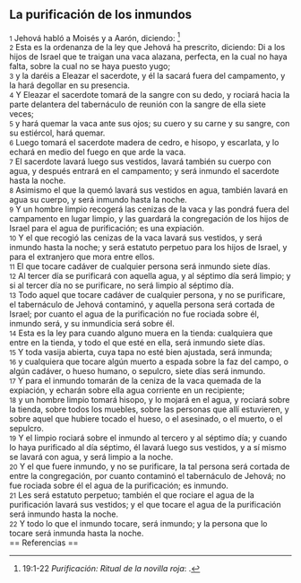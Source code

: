 == La purificación de los inmundos ==

{{anchor|1}} <small>1</small> Jehová habló a Moisés y a Aarón, diciendo: <ref>19:1-22 ''Purificación: Ritual de la novilla roja'': {{lib|LU|90|5|3}}.</ref><br>
{{anchor|2}} <small>2</small> Esta es la ordenanza de la ley que Jehová ha prescrito, diciendo: Di a los hijos de Israel que te traigan una vaca alazana, perfecta, en la cual no haya falta, sobre la cual no se haya puesto yugo;<br>
{{anchor|3}} <small>3</small> y la daréis a Eleazar el sacerdote, y él la sacará fuera del campamento, y la hará degollar en su presencia.<br>
{{anchor|4}} <small>4</small> Y Eleazar el sacerdote tomará de la sangre con su dedo, y rociará hacia la parte delantera del tabernáculo de reunión con la sangre de ella siete veces;<br>
{{anchor|5}} <small>5</small> y hará quemar la vaca ante sus ojos; su cuero y su carne y su sangre, con su estiércol, hará quemar.<br>
{{anchor|6}} <small>6</small> Luego tomará el sacerdote madera de cedro, e hisopo, y escarlata, y lo echará en medio del fuego en que arde la vaca.<br>
{{anchor|7}} <small>7</small> El sacerdote lavará luego sus vestidos, lavará también su cuerpo con agua, y después entrará en el campamento; y será inmundo el sacerdote hasta la noche.<br>
{{anchor|8}} <small>8</small> Asimismo el que la quemó lavará sus vestidos en agua, también lavará en agua su cuerpo, y será inmundo hasta la noche.<br>
{{anchor|9}} <small>9</small> Y un hombre limpio recogerá las cenizas de la vaca y las pondrá fuera del campamento en lugar limpio, y las guardará la congregación de los hijos de Israel para el agua de purificación; es una expiación.<br>
{{anchor|10}} <small>10</small> Y el que recogió las cenizas de la vaca lavará sus vestidos, y será inmundo hasta la noche; y será estatuto perpetuo para los hijos de Israel, y para el extranjero que mora entre ellos.<br>
{{anchor|11}} <small>11</small> El que tocare cadáver de cualquier persona será inmundo siete días.<br>
{{anchor|12}} <small>12</small> Al tercer día se purificará con aquella agua, y al séptimo día será limpio; y si al tercer día no se purificare, no será limpio al séptimo día.<br>
{{anchor|13}} <small>13</small> Todo aquel que tocare cadáver de cualquier persona, y no se purificare, el tabernáculo de Jehová contaminó, y aquella persona será cortada de Israel; por cuanto el agua de la purificación no fue rociada sobre él, inmundo será, y su inmundicia será sobre él.<br>
{{anchor|14}} <small>14</small> Esta es la ley para cuando alguno muera en la tienda: cualquiera que entre en la tienda, y todo el que esté en ella, será inmundo siete días.<br>
{{anchor|15}} <small>15</small> Y toda vasija abierta, cuya tapa no esté bien ajustada, será inmunda;<br>
{{anchor|16}} <small>16</small> y cualquiera que tocare algún muerto a espada sobre la faz del campo, o algún cadáver, o hueso humano, o sepulcro, siete días será inmundo.<br>
{{anchor|17}} <small>17</small> Y para el inmundo tomarán de la ceniza de la vaca quemada de la expiación, y echarán sobre ella agua corriente en un recipiente;<br>
{{anchor|18}} <small>18</small> y un hombre limpio tomará hisopo, y lo mojará en el agua, y rociará sobre la tienda, sobre todos los muebles, sobre las personas que allí estuvieren, y sobre aquel que hubiere tocado el hueso, o el asesinado, o el muerto, o el sepulcro.<br>
{{anchor|19}} <small>19</small> Y el limpio rociará sobre el inmundo al tercero y al séptimo día; y cuando lo haya purificado al día séptimo, él lavará luego sus vestidos, y a sí mismo se lavará con agua, y será limpio a la noche.<br>
{{anchor|20}} <small>20</small> Y el que fuere inmundo, y no se purificare, la tal persona será cortada de entre la congregación, por cuanto contaminó el tabernáculo de Jehová; no fue rociada sobre él el agua de la purificación; es inmundo.<br>
{{anchor|21}} <small>21</small> Les será estatuto perpetuo; también el que rociare el agua de la purificación lavará sus vestidos; y el que tocare el agua de la purificación será inmundo hasta la noche.<br>
{{anchor|22}} <small>22</small> Y todo lo que el inmundo tocare, será inmundo; y la persona que lo tocare será inmunda hasta la noche.<br>
== Referencias ==

<references />
